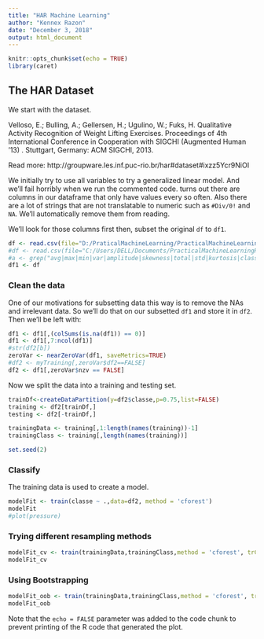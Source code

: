 ---
title: "HAR Machine Learning"
author: "Kennex Razon"
date: "December 3, 2018"
output: html_document
---

```{r setup, include=FALSE}
knitr::opts_chunk$set(echo = TRUE)
library(caret)
```

## The HAR Dataset
We start with the dataset. 

Velloso, E.; Bulling, A.; Gellersen, H.; Ugulino, W.; Fuks, H. Qualitative Activity Recognition of Weight Lifting Exercises. Proceedings of 4th International Conference in Cooperation with SIGCHI (Augmented Human '13) . Stuttgart, Germany: ACM SIGCHI, 2013.

Read more: http://groupware.les.inf.puc-rio.br/har#dataset#ixzz5Ycr9NiOI

We initially try to use all variables to try a generalized linear model. And we'll fail horribly when we run the commented code. turns out there are columns in our dataframe that only have values every so often. Also there are a lot of strings that are not translatable to numeric such as `#Div/0!` and `NA`. We'll automatically remove them from reading.

We'll look for those columns first then, subset the original `df` to `df1`. 
```{r har}
df <- read.csv(file="D:/PraticalMachineLearning/PracticalMachineLearningRepo/trunk/pml-training.csv", header=TRUE, sep=",",na.strings=c("NA","#DIV/0!",""))
#df <- read.csv(file="C:/Users/DELL/Documents/PracticalMachineLearningRepo/trunk/pml-training.csv", header=TRUE, sep=",")
#a <- grep("avg|max|min|var|amplitude|skewness|total|std|kurtosis|classe",names(df),value=TRUE)
df1 <- df
```
### Clean the data
One of our motivations for subsetting data this way is to remove the NAs and irrelevant data. So we'll do that on our subsetted `df1` and store it in `df2`. Then we'll be left with:

```{r df1}
df1 <- df1[,(colSums(is.na(df1)) == 0)]
df1 <- df1[,7:ncol(df1)]
#str(df2[b])
zeroVar <- nearZeroVar(df1, saveMetrics=TRUE)
#df2 <- myTraining[,zeroVar$df2==FALSE]
df2 <- df1[,zeroVar$nzv == FALSE]
```

Now we split the data into a training and testing set. 
```{r fitting}

trainDf<-createDataPartition(y=df2$classe,p=0.75,list=FALSE)
training <- df2[trainDf,]
testing <- df2[-trainDf,]

trainingData <- training[,1:length(names(training))-1]
trainingClass <- training[,length(names(training))]

set.seed(2)
```
### Classify

The training data is used to create a model.

```{r pressure, echo=FALSE}
modelFit <- train(classe ~ .,data=df2, method = 'cforest')
modelFit
#plot(pressure)
```

### Trying different resampling methods
```{r}
modelFit_cv <- train(trainingData,trainingClass,method = 'cforest', trControl = trainControl(method = "cv"))
modelFit_cv
```

### Using Bootstrapping
```{r}
modelFit_oob <- train(trainingData,trainingClass,method = 'cforest', trControl = trainControl(method = "oob"))
modelFit_oob
```
Note that the `echo = FALSE` parameter was added to the code chunk to prevent printing of the R code that generated the plot.

